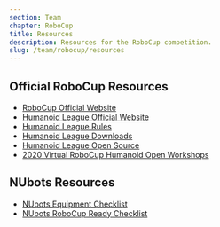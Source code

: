 ```yaml
---
section: Team
chapter: RoboCup
title: Resources
description: Resources for the RoboCup competition.
slug: /team/robocup/resources
---
```


## Official RoboCup Resources

- [RoboCup Official Website](https://www.robocup.org/)
- [Humanoid League Official Website](https://humanoid.robocup.org/)
- [Humanoid League Rules](https://humanoid.robocup.org/materials/rules/)
- [Humanoid League Downloads](https://humanoid.robocup.org/materials/downloads/)
- [Humanoid League Open Source](https://humanoid.robocup.org/materials/open-source/)
- [2020 Virtual RoboCup Humanoid Open Workshops](https://humanoid.robocup.org/virtual-rohow-2020/program/)

## NUbots Resources

- [NUbots Equipment Checklist](./assets/robocup-equipment-checklist.pdf)
- [NUbots RoboCup Ready Checklist](./assets/robocup-ready-checklist.pdf)
